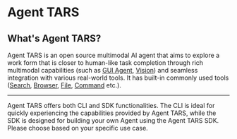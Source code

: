 # Agent TARS

## What's Agent TARS?

Agent TARS is an open source multimodal AI agent that aims to explore a work form that is closer to human-like task completion through rich multimodal capabilities (such as [GUI Agent](../basic/browser.mdx#visual-grounding), [Vision](../basic/vision.md)) and seamless integration with various real-world tools. It has built-in commonly used tools ([Search](../basic//search.md), [Browser](../basic/browser.md), [File](../basic/file.md), [Command](../basic/command.md) etc.).

---

Agent TARS offers both CLI and SDK functionalities. The CLI is ideal for quickly experiencing the capabilities provided by Agent TARS, while the SDK is designed for building your own Agent using the Agent TARS SDK. Please choose based on your specific use case.

<br />


<QuickStartActionCard />
